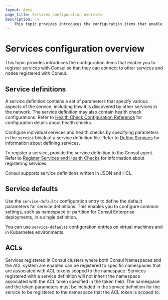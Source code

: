 ```yaml
---
layout: docs
page_title: Services configuration overview
description: ->
    This topic provides introduces the configuration items that enable you to register services with Consul so that they can connect to other services and nodes registered with Consul. 
---
```


# Services configuration overview

This topic provides introduces the configuration items that enable you to register services with Consul so that they can connect to other services and nodes registered with Consul. 

## Service definitions
A service definition contains a set of parameters that specify various aspects of the service, including how it is discovered by other services in the network. The service definition may also contain health check configurations. Refer to [Health Check Configuration Reference](/consul/docs/services/configuration/checks-configuration-reference) for configuration details about health checks. 

Configure individual services and health checks by specifying parameters in the `service` block of a service definition file. Refer to [Define Services](/consul/docs/services/usage/define-services) for information about defining services. 

To register a service, provide the service definition to the Consul agent. Refer to [Register Services and Health Checks](/consul/docs/services/usage/register-services-checks) for information about registering services. 

Consul supports service definitions written in JSON and HCL.

## Service defaults
Use the `service-defaults` configuration entry to define the default parameters for service definitions. This enables you to configure common settings, such as namespace or partition for Consul Enterprise deployments, in a single definition.

You can use `service-defaults` configuration entries on virtual machines and in Kubernetes environments.  

## ACLs
Services registered in Consul clusters where both Consul Namespaces and the ACL system are enabled can be registered to specific namespaces that are associated with ACL tokens scoped to the namespace. Services registered with a service definition will not inherit the namespace associated with the ACL token specified in the token field. The namespace and the token parameters must be included in the service definition for the service to be registered to the namespace that the ACL token is scoped to.


